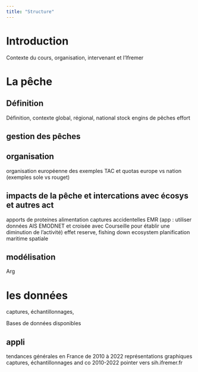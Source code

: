 ```yaml
---
title: "Structure"
---
```


# Introduction

Contexte du cours, organisation, intervenant et l'Ifremer

# La pêche

## Définition

Définition, contexte global, régional, national
stock
engins de pêches
effort

## gestion des pêches

## organisation

organisation européenne des exemples
TAC et quotas
europe vs nation (exemples sole vs rouget)

## impacts de la pêche et intercations avec écosys et autres act

apports de proteines alimentation
captures accidentelles
EMR (app : utiliser données AIS EMODNET et croisée avec Courseille pour établir
une diminution de l'activité)
effet reserve, fishing down ecosystem
planification maritime spatiale

## modélisation

Arg

# les données

captures, échantillonnages, 

Bases de données disponibles

## appli

tendances générales en France de 2010 à 2022 représentations graphiques
captures, échantillonnages and co 2010-2022 pointer vers sih.ifremer.fr

